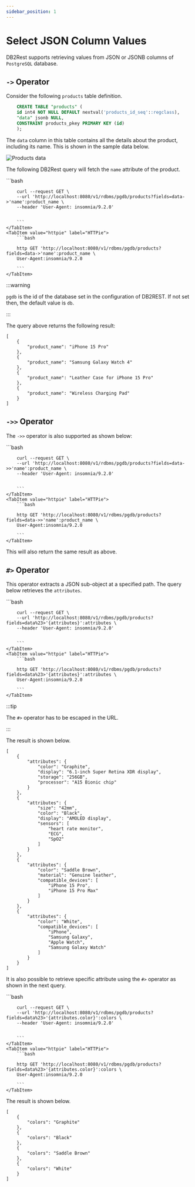```yaml
---
sidebar_position: 1
---
```


# Select JSON Column Values

DB2Rest supports retrieving values from JSON or JSONB columns of `PostgreSQL` database.


## `->` Operator

Consider the following `products` table definition.

```sql
    CREATE TABLE "products" (
    id int4 NOT NULL DEFAULT nextval('products_id_seq'::regclass),
    "data" jsonb NULL,
    CONSTRAINT products_pkey PRIMARY KEY (id)
    );
```

The `data` column in this table contains all the details about the product, including its name. This is shown in the sample data below.

![Products data](./assets/products_data.png)


The following DB2Rest query will fetch the `name` attribute of the product.

<Tabs>
    <TabItem value="cURL" label="cURL" default>
        ```bash

        curl --request GET \
        --url 'http://localhost:8080/v1/rdbms/pgdb/products?fields=data->'name':product_name \
        --header 'User-Agent: insomnia/9.2.0'


        ```
    </TabItem>
    <TabItem value="httpie" label="HTTPie">
        ```bash

        http GET 'http://localhost:8080/v1/rdbms/pgdb/products?fields=data->'name':product_name \
        User-Agent:insomnia/9.2.0

        ```
    </TabItem>

</Tabs>

:::warning

`pgdb` is the id of the database set in the configuration of DB2REST. If not set then, the default value is `db`.

:::


The query above returns the following result:

```http
[
	{
		"product_name": "iPhone 15 Pro"
	},
	{
		"product_name": "Samsung Galaxy Watch 4"
	},
	{
		"product_name": "Leather Case for iPhone 15 Pro"
	},
	{
		"product_name": "Wireless Charging Pad"
	}
]

```

## `->>` Operator

The `->>` operator is also supported as shown below:


<Tabs>
    <TabItem value="cURL" label="cURL" default>
        ```bash

        curl --request GET \
        --url 'http://localhost:8080/v1/rdbms/pgdb/products?fields=data->>'name':product_name \
        --header 'User-Agent: insomnia/9.2.0'


        ```
    </TabItem>
    <TabItem value="httpie" label="HTTPie">
        ```bash

        http GET 'http://localhost:8080/v1/rdbms/pgdb/products?fields=data->>'name':product_name \
        User-Agent:insomnia/9.2.0

        ```
    </TabItem>

</Tabs>


This will also return the same result as above.

## `#>` Operator

This operator extracts a JSON sub-object at a specified path. The query below retrieves the `attributes`.


<Tabs>
    <TabItem value="cURL" label="cURL" default>
        ```bash

        curl --request GET \
        --url 'http://localhost:8080/v1/rdbms/pgdb/products?fields=data%23>'{attributes}':attributes \
        --header 'User-Agent: insomnia/9.2.0'


        ```
    </TabItem>
    <TabItem value="httpie" label="HTTPie">
        ```bash

        http GET 'http://localhost:8080/v1/rdbms/pgdb/products?fields=data%23>'{attributes}':attributes \
        User-Agent:insomnia/9.2.0

        ```
    </TabItem>

</Tabs>


:::tip

The `#>` operator has to be escaped in the URL.

:::

The result is shown below.

```http
[
	{
		"attributes": {
			"color": "Graphite",
			"display": "6.1-inch Super Retina XDR display",
			"storage": "256GB",
			"processor": "A15 Bionic chip"
		}
	},
	{
		"attributes": {
			"size": "42mm",
			"color": "Black",
			"display": "AMOLED display",
			"sensors": [
				"heart rate monitor",
				"ECG",
				"SpO2"
			]
		}
	},
	{
		"attributes": {
			"color": "Saddle Brown",
			"material": "Genuine leather",
			"compatible_devices": [
				"iPhone 15 Pro",
				"iPhone 15 Pro Max"
			]
		}
	},
	{
		"attributes": {
			"color": "White",
			"compatible_devices": [
				"iPhone",
				"Samsung Galaxy",
				"Apple Watch",
				"Samsung Galaxy Watch"
			]
		}
	}
]

```

It is also possible to retrieve specific attribute using the `#>` operator as shown in the next query.


<Tabs>
    <TabItem value="cURL" label="cURL" default>
        ```bash

        curl --request GET \
        --url 'http://localhost:8080/v1/rdbms/pgdb/products?fields=data%23>'{attributes.color}':colors \
        --header 'User-Agent: insomnia/9.2.0'


        ```
    </TabItem>
    <TabItem value="httpie" label="HTTPie">
        ```bash

        http GET 'http://localhost:8080/v1/rdbms/pgdb/products?fields=data%23>'{attributes.color}':colors \
        User-Agent:insomnia/9.2.0

        ```
    </TabItem>

</Tabs>


The result is shown below.

```http
[
	{
		"colors": "Graphite"
	},
	{
		"colors": "Black"
	},
	{
		"colors": "Saddle Brown"
	},
	{
		"colors": "White"
	}
]

```
